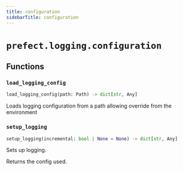 ```yaml
---
title: configuration
sidebarTitle: configuration
---
```


# `prefect.logging.configuration`

## Functions

### `load_logging_config` <sup><a href="https://github.com/prefecthq/prefect/blob/main/src/prefect/logging/configuration.py#L32" target="_blank"><Icon icon="github" style="width: 14px; height: 14px;" /></a></sup>

```python
load_logging_config(path: Path) -> dict[str, Any]
```


Loads logging configuration from a path allowing override from the environment


### `setup_logging` <sup><a href="https://github.com/prefecthq/prefect/blob/main/src/prefect/logging/configuration.py#L68" target="_blank"><Icon icon="github" style="width: 14px; height: 14px;" /></a></sup>

```python
setup_logging(incremental: bool | None = None) -> dict[str, Any]
```


Sets up logging.

Returns the config used.

